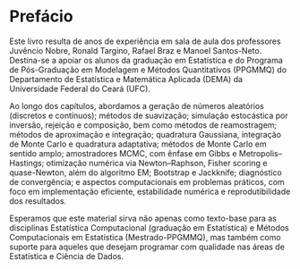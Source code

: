 # Prefácio {.unnumbered}

Este livro resulta de anos de experiência em sala de aula dos professores Juvêncio Nobre,  Ronald Targino, Rafael Braz e Manoel Santos-Neto. Destina-se a apoiar os alunos da graduação em Estatística e do Programa de Pós-Graduação em Modelagem e Métodos Quantitativos (PPGMMQ) do Departamento de Estatística e Matemática Aplicada (DEMA) da Universidade Federal do Ceará (UFC).

Ao longo dos capítulos, abordamos a geração de números aleatórios (discretos e contínuos); métodos de suavização; simulação estocástica por inversão, rejeição e composição, bem como métodos de reamostragem; métodos de aproximação e integração; quadratura Gaussiana, integração de Monte Carlo e quadratura adaptativa; métodos de Monte Carlo em sentido amplo; amostradores MCMC, com ênfase em Gibbs e Metropolis–Hastings; otimização numérica via Newton–Raphson, Fisher scoring e quase-Newton, além do algoritmo EM; Bootstrap e Jackknife; diagnóstico de convergência; e aspectos computacionais em problemas práticos, com foco em implementação eficiente, estabilidade numérica e reprodutibilidade dos resultados.

Esperamos que este material sirva não apenas como texto-base para as disciplinas Estatística Computacional (graduação em Estatística) e Métodos Computacionais em Estatística (Mestrado-PPGMMQ), mas também como suporte para aqueles que desejam programar com qualidade nas áreas de Estatística e Ciência de Dados.